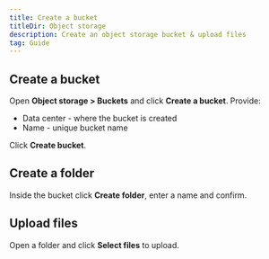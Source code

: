 ```yaml
---
title: Create a bucket
titleDir: Object storage
description: Create an object storage bucket & upload files
tag: Guide
---
```


## Create a bucket
Open **Object storage > Buckets** and click **Create a bucket**. Provide:

- Data center - where the bucket is created
- Name - unique bucket name

Click **Create bucket**.

## Create a folder
Inside the bucket click **Create folder**, enter a name and confirm.

## Upload files
Open a folder and click **Select files** to upload.
